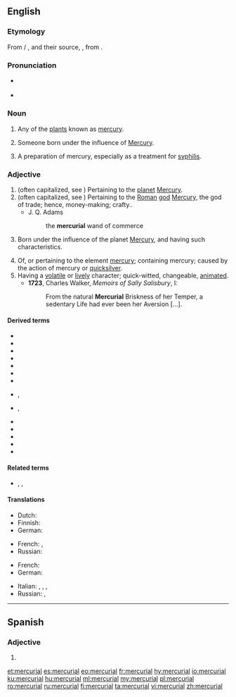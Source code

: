 ==English==

===Etymology===
From {{etyl|xno|en}} / {{etyl|fro|en}} {{m|fro|mercurial}}, and their source, {{etyl|la|en}} {{m|la|mercurialis}}, from {{m|la|Mercurius||Mercury}}.

===Pronunciation===
* {{a|UK}} {{IPA|/məːˈkjʊəɹɪəl/|lang=en}}
* {{a|US}} {{IPA|/mɝˈkjʊriəl/|/mɝˈkjɔriəl/|lang=en}}

===Noun===
{{en-noun}}

# {{lb|en|obsolete}} Any of the [[plant]]s known as [[mercury]]. {{defdate|13th-17th c.}}
# {{lb|en|astrology}} Someone born under the influence of [[Mercury]]. {{defdate|from 16th c.}}
# {{lb|en|now|_|historical}} A preparation of mercury, especially as a treatment for [[syphilis]]. {{defdate|from 17th c.}}

===Adjective===
{{en-adj}}

# (often capitalized, see {{m|en|Mercurial}}) Pertaining to the [[planet]] [[Mercury]]. {{defdate|from 14th c.}}
# (often capitalized, see {{m|en|Mercurial}}) Pertaining to the [[Roman]] [[god]] [[Mercury]], the god of trade; hence, money-making; crafty.. {{defdate|from 15th c.}}
#* J. Q. Adams
#*: the '''mercurial''' wand of commerce
# {{lb|en|astrology}} Born under the influence of the planet [[Mercury]], and having such characteristics. {{defdate|from 16th c.}}
# Of, or pertaining to the element [[mercury]]; containing mercury; caused by the action of mercury or [[quicksilver]]. {{defdate|from 16th c.}}
# Having a [[volatile]] or [[lively]] character; quick-witted, changeable, [[animated]]. {{defdate|from 17th c.}}
#* '''1723''', Charles Walker, ''Memoirs of Sally Salisbury'', I:
#*: From the natural '''Mercurial''' Briskness of her Temper, a sedentary Life had ever been her Aversion [...].

====Derived terms====
{{top2}}
* {{l|en|mercurial eczema}}
* {{l|en|mercurial glossitis}}
* {{l|en|mercurial ointment}}
* {{l|en|mercurial phosphorus}}
* {{l|en|mercurial pneumatic trough}}
* {{l|en|mercurial rash}}
* {{l|en|mercurial trough}}
{{mid2}}
* {{l|en|mercurialisation}}, {{l|en|mercurialization}}
* {{l|en|mercurialise}}, {{l|en|mercurialize}}
* {{l|en|mercurialism}}
* {{l|en|mercurialist}}
* {{l|en|mercuriality}}
* {{l|en|mercurially}}
* {{l|en|organomercurial}}
{{bottom}}

====Related terms====
* {{l|en|mercuric}}, {{l|en|mercury}}, {{l|en|Mercury}}

====Translations====
{{trans-top|containing the element mercury}}
* Dutch: {{t|nl|kwikhoudend}}
* Finnish: {{t|fi|elohopeapitoinen}}
* German: {{t+|de|quecksilberhaltig}}
{{trans-mid}}
* French: {{t+|fr|mercuriel|m}}, {{t+|fr|mercurielle|f}}
* Russian: {{t+|ru|рту́тный|m}}
{{trans-bottom}}

{{trans-top|lively, quick-witted}}
* French: {{t+|fr|lunatique}}
* German: {{t+|de|sprunghaft}}
{{trans-mid}}
* Italian: {{t+|it|mutevole}}, {{t+|it|lunatico|m}}, {{t+|it|incostante}}, {{t+|it|volubile}}
* Russian: {{t+|ru|сообрази́тельный|m}}, {{t+|ru|нахо́дчивый|m}}
{{trans-bottom}}

----

==Spanish==

===Adjective===
{{es-adj|pl=mercuriales}}

# {{l|en|mercurial}}

[[et:mercurial]]
[[es:mercurial]]
[[eo:mercurial]]
[[fr:mercurial]]
[[hy:mercurial]]
[[io:mercurial]]
[[ku:mercurial]]
[[hu:mercurial]]
[[ml:mercurial]]
[[my:mercurial]]
[[pl:mercurial]]
[[ro:mercurial]]
[[ru:mercurial]]
[[fi:mercurial]]
[[ta:mercurial]]
[[vi:mercurial]]
[[zh:mercurial]]